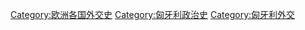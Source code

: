 [[Category:欧洲各国外交史|Category:欧洲各国外交史]]
[[Category:匈牙利政治史|Category:匈牙利政治史]]
[[Category:匈牙利外交|Category:匈牙利外交]]